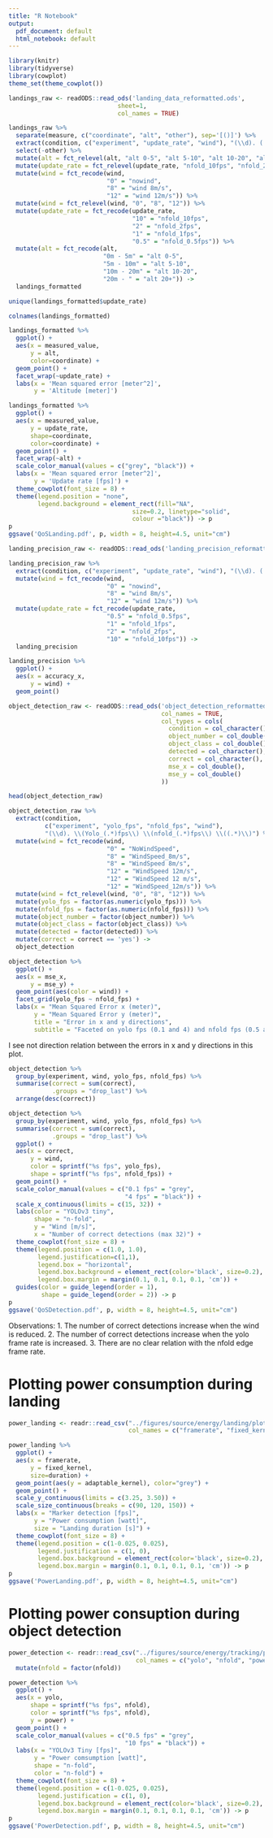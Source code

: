 ```yaml
---
title: "R Notebook"
output:
  pdf_document: default
  html_notebook: default
---
```


```r
library(knitr)
library(tidyverse)
library(cowplot)
theme_set(theme_cowplot())
```

```r
landings_raw <- readODS::read_ods('landing_data_reformatted.ods', 
                              sheet=1, 
                              col_names = TRUE)
```


```r
landings_raw %>%
  separate(measure, c("coordinate", "alt", "other"), sep='[()]') %>%
  extract(condition, c("experiment", "update_rate", "wind"), "(\\d). (.*?) (.*)") %>%
  select(-other) %>%
  mutate(alt = fct_relevel(alt, "alt 0-5", "alt 5-10", "alt 10-20", "alt 20+")) %>%
  mutate(update_rate = fct_relevel(update_rate, "nfold_10fps", "nfold_2fps", "nfold_1fps", "nfold_0.5fps")) %>%
  mutate(wind = fct_recode(wind, 
                           "0" = "nowind", 
                           "8" = "wind 8m/s", 
                           "12" = "wind 12m/s")) %>%
  mutate(wind = fct_relevel(wind, "0", "8", "12")) %>%
  mutate(update_rate = fct_recode(update_rate, 
                                  "10" = "nfold_10fps", 
                                  "2" = "nfold_2fps", 
                                  "1" = "nfold_1fps", 
                                  "0.5" = "nfold_0.5fps")) %>%
  mutate(alt = fct_recode(alt, 
                          "0m - 5m" = "alt 0-5", 
                          "5m - 10m" = "alt 5-10", 
                          "10m - 20m" = "alt 10-20", 
                          "20m - " = "alt 20+")) ->
  landings_formatted
```


```r
unique(landings_formatted$update_rate)
```


```r
colnames(landings_formatted)
```



```r
landings_formatted %>%
  ggplot() + 
  aes(x = measured_value, 
      y = alt, 
      color=coordinate) + 
  geom_point() + 
  facet_wrap(~update_rate) + 
  labs(x = 'Mean squared error [meter^2]', 
       y = 'Altitude [meter]')
```

```r
landings_formatted %>%
  ggplot() + 
  aes(x = measured_value, 
      y = update_rate, 
      shape=coordinate, 
      color=coordinate) + 
  geom_point() + 
  facet_wrap(~alt) + 
  scale_color_manual(values = c("grey", "black")) + 
  labs(x = 'Mean squared error [meter^2]', 
       y = 'Update rate [fps]') + 
  theme_cowplot(font_size = 8) + 
  theme(legend.position = "none", 
        legend.background = element_rect(fill="NA",
                                  size=0.2, linetype="solid", 
                                  colour ="black")) -> p
p
ggsave('QoSLanding.pdf', p, width = 8, height=4.5, unit="cm")
```


```r
landing_precision_raw <- readODS::read_ods('landing_precision_reformatted.ods', sheet = 1)
```

```r
landing_precision_raw %>%
  extract(condition, c("experiment", "update_rate", "wind"), "(\\d). (.*?) (.*)") %>%
  mutate(wind = fct_recode(wind, 
                           "0" = "nowind", 
                           "8" = "wind 8m/s", 
                           "12" = "wind 12m/s")) %>%
  mutate(update_rate = fct_recode(update_rate, 
                           "0.5" = "nfold_0.5fps", 
                           "1" = "nfold_1fps", 
                           "2" = "nfold_2fps", 
                           "10" = "nfold_10fps")) ->
  landing_precision
```


```r
landing_precision %>%
  ggplot() + 
  aes(x = accuracy_x, 
      y = wind) + 
  geom_point()
```




```r
object_detection_raw <- readODS::read_ods('object_detection_reformatted.ods', 
                                          col_names = TRUE,
                                          col_types = cols(
                                            condition = col_character(),
                                            object_number = col_double(),
                                            object_class = col_double(),
                                            detected = col_character(),
                                            correct = col_character(),
                                            mse_x = col_double(),
                                            mse_y = col_double()
                                          ))
```

```r
head(object_detection_raw)
```



```r
object_detection_raw %>%
  extract(condition, 
          c("experiment", "yolo_fps", "nfold_fps", "wind"), 
          "(\\d). \\(Yolo_(.*)fps\\) \\(nfold_(.*)fps\\) \\((.*)\\)") %>%
  mutate(wind = fct_recode(wind, 
                           "0" = "NoWindSpeed", 
                           "8" = "WindSpeed_8m/s", 
                           "8" = "WindSpeed 8m/s", 
                           "12" = "WindSpeed 12m/s", 
                           "12" = "WindSpeed 12 m/s", 
                           "12" = "WindSpeed_12m/s")) %>%
  mutate(wind = fct_relevel(wind, "0", "8", "12")) %>%
  mutate(yolo_fps = factor(as.numeric(yolo_fps))) %>%
  mutate(nfold_fps = factor(as.numeric(nfold_fps))) %>%
  mutate(object_number = factor(object_number)) %>%
  mutate(object_class = factor(object_class)) %>%
  mutate(detected = factor(detected)) %>%
  mutate(correct = correct == 'yes') ->
  object_detection
```

```r
object_detection %>%
  ggplot() + 
  aes(x = mse_x, 
      y = mse_y) + 
  geom_point(aes(color = wind)) + 
  facet_grid(yolo_fps ~ nfold_fps) + 
  labs(x = "Mean Squared Error x (meter)",
       y = "Mean Squared Error y (meter)", 
       title = "Error in x and y directions", 
       subtitle = "Faceted on yolo fps (0.1 and 4) and nfold fps (0.5 and 10)")
```

I see not direction relation between the errors in x and y directions 
in this plot.





```r
object_detection %>%
  group_by(experiment, wind, yolo_fps, nfold_fps) %>%
  summarise(correct = sum(correct), 
            .groups = "drop_last") %>%
  arrange(desc(correct))
```

```r
object_detection %>%
  group_by(experiment, wind, yolo_fps, nfold_fps) %>%
  summarise(correct = sum(correct), 
            .groups = "drop_last") %>%
  ggplot() +
  aes(x = correct, 
      y = wind, 
      color = sprintf("%s fps", yolo_fps), 
      shape = sprintf("%s fps", nfold_fps)) + 
  geom_point() + 
  scale_color_manual(values = c("0.1 fps" = "grey", 
                                "4 fps" = "black")) + 
  scale_x_continuous(limits = c(15, 32)) +
  labs(color = "YOLOv3 tiny", 
       shape = "n-fold",
       y = "Wind [m/s]", 
       x = "Number of correct detections (max 32)") +
  theme_cowplot(font_size = 8) +
  theme(legend.position = c(1.0, 1.0), 
        legend.justification=c(1,1), 
        legend.box = "horizontal", 
        legend.box.background = element_rect(color='black', size=0.2), 
        legend.box.margin = margin(0.1, 0.1, 0.1, 0.1, 'cm')) +
  guides(color = guide_legend(order = 1), 
         shape = guide_legend(order = 2)) -> p
p
ggsave('QoSDetection.pdf', p, width = 8, height=4.5, unit="cm")
```

Observations: 
1. The number of correct detections increase when the wind is reduced.
2. The number of correct detections increase when the yolo frame rate is increased.
3. There are no clear relation with the nfold edge frame rate.


# Plotting power consumption during landing

```r
power_landing <- readr::read_csv("../figures/source/energy/landing/plot_data.csv", 
                                 col_names = c("framerate", "fixed_kernel", "adaptable_kernel", "duration"))
```

```r
power_landing %>%
  ggplot() + 
  aes(x = framerate, 
      y = fixed_kernel, 
      size=duration) + 
  geom_point(aes(y = adaptable_kernel), color="grey") + 
  geom_point() + 
  scale_y_continuous(limits = c(3.25, 3.50)) + 
  scale_size_continuous(breaks = c(90, 120, 150)) + 
  labs(x = "Marker detection [fps]", 
       y = "Power consumption [watt]", 
       size = "Landing duration [s]") +
  theme_cowplot(font_size = 8) +
  theme(legend.position = c(1-0.025, 0.025), 
        legend.justification = c(1, 0),
        legend.box.background = element_rect(color='black', size=0.2), 
        legend.box.margin = margin(0.1, 0.1, 0.1, 0.1, 'cm')) -> p
p
ggsave('PowerLanding.pdf', p, width = 8, height=4.5, unit="cm")
```



# Plotting power consuption during object detection

```r
power_detection <- readr::read_csv("../figures/source/energy/tracking/plot_data_power.csv", 
                                   col_names = c("yolo", "nfold", "power")) %>%
  mutate(nfold = factor(nfold))
```

```r
power_detection %>%
  ggplot() + 
  aes(x = yolo, 
      shape = sprintf("%s fps", nfold), 
      color = sprintf("%s fps", nfold), 
      y = power) + 
  geom_point() + 
  scale_color_manual(values = c("0.5 fps" = "grey", 
                                "10 fps" = "black")) + 
  labs(x = "YOLOv3 Tiny [fps]", 
       y = "Power comsumption [watt]", 
       shape = "n-fold", 
       color = "n-fold") + 
  theme_cowplot(font_size = 8) +
  theme(legend.position = c(1-0.025, 0.025), 
        legend.justification = c(1, 0), 
        legend.box.background = element_rect(color='black', size=0.2), 
        legend.box.margin = margin(0.1, 0.1, 0.1, 0.1, 'cm')) -> p
p
ggsave('PowerDetection.pdf', p, width = 8, height=4.5, unit="cm")
```



